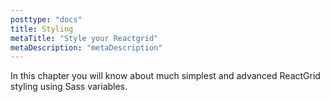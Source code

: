 ```yaml
---
posttype: "docs"
title: Styling
metaTitle: "Style your Reactgrid"
metaDescription: "metaDescription"
---
```


In this chapter you will know about much simplest and advanced ReactGrid styling using Sass variables.